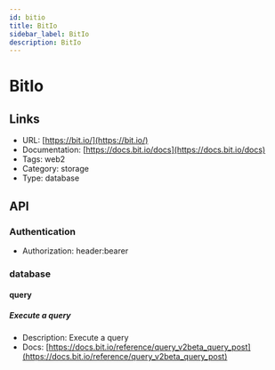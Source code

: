```yaml
---
id: bitio
title: BitIo
sidebar_label: BitIo
description: BitIo
---
```


# BitIo

## Links

* URL: [https://bit.io/](https://bit.io/)
* Documentation: [https://docs.bit.io/docs](https://docs.bit.io/docs)
* Tags: web2
* Category: storage
* Type: database

## API

### Authentication

* Authorization: header:bearer

### database

#### query

##### Execute a query

* Description: Execute a query
* Docs: [https://docs.bit.io/reference/query_v2beta_query_post](https://docs.bit.io/reference/query_v2beta_query_post)
